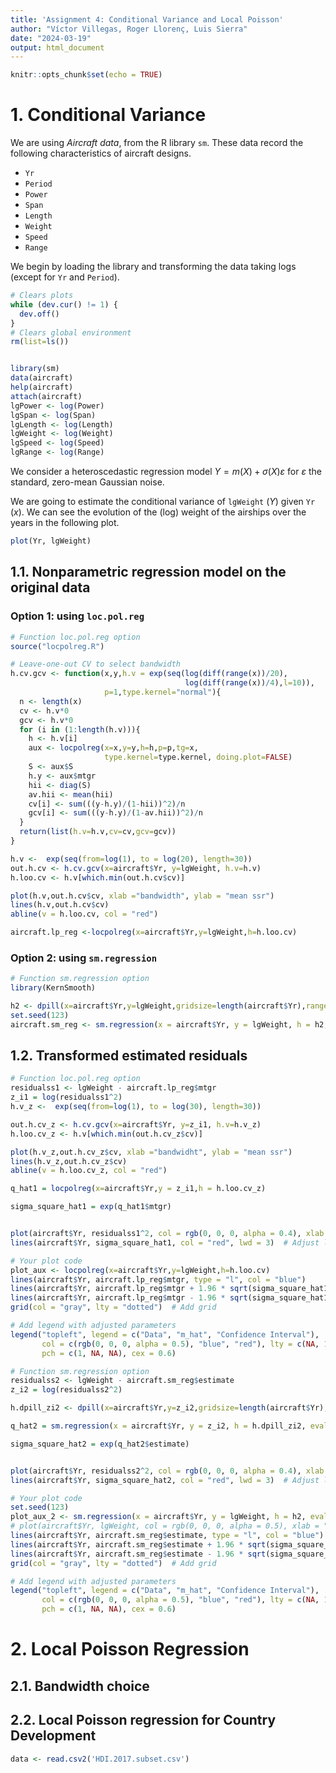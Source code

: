 ```yaml
---
title: 'Assignment 4: Conditional Variance and Local Poisson'
author: "Víctor Villegas, Roger Llorenç, Luis Sierra"
date: "2024-03-19"
output: html_document
---
```


```r
knitr::opts_chunk$set(echo = TRUE)
```

# 1. Conditional Variance

We are using *Aircraft data*, from the R library `sm`. These data record the following characteristics of aircraft designs.

-   `Yr`
-   `Period`
-   `Power`
-   `Span`
-   `Length`
-   `Weight`
-   `Speed`
-   `Range`

We begin by loading the library and transforming the data taking logs (except for `Yr` and `Period`).

```r

# Clears plots
while (dev.cur() != 1) {
  dev.off()
}
# Clears global environment
rm(list=ls())


library(sm)
data(aircraft)
help(aircraft)
attach(aircraft)
lgPower <- log(Power)
lgSpan <- log(Span)
lgLength <- log(Length)
lgWeight <- log(Weight)
lgSpeed <- log(Speed)
lgRange <- log(Range)
```

We consider a heteroscedastic regression model $Y = m(X) + \sigma(X)\varepsilon$ for $\varepsilon$ the standard, zero-mean Gaussian noise.

We are going to estimate the conditional variance of `lgWeight` ($Y$) given `Yr` ($x$). We can see the evolution of the (log) weight of the airships over the years in the following plot.

```r
plot(Yr, lgWeight)
```

## 1.1. Nonparametric regression model on the original data

### Option 1: using `loc.pol.reg`

```r
# Function loc.pol.reg option
source("locpolreg.R")

# Leave-one-out CV to select bandwidth
h.cv.gcv <- function(x,y,h.v = exp(seq(log(diff(range(x))/20),
                                       log(diff(range(x))/4),l=10)), 
                     p=1,type.kernel="normal"){
  n <- length(x)
  cv <- h.v*0
  gcv <- h.v*0
  for (i in (1:length(h.v))){
    h <- h.v[i]
    aux <- locpolreg(x=x,y=y,h=h,p=p,tg=x,
                     type.kernel=type.kernel, doing.plot=FALSE)
    S <- aux$S
    h.y <- aux$mtgr
    hii <- diag(S)
    av.hii <- mean(hii)
    cv[i] <- sum(((y-h.y)/(1-hii))^2)/n
    gcv[i] <- sum(((y-h.y)/(1-av.hii))^2)/n
  }
  return(list(h.v=h.v,cv=cv,gcv=gcv))
}
```

```r

h.v <-  exp(seq(from=log(1), to = log(20), length=30))
out.h.cv <- h.cv.gcv(x=aircraft$Yr, y=lgWeight, h.v=h.v)
h.loo.cv <- h.v[which.min(out.h.cv$cv)]

```

```r

plot(h.v,out.h.cv$cv, xlab ="bandwidth", ylab = "mean ssr")
lines(h.v,out.h.cv$cv)
abline(v = h.loo.cv, col = "red") 

aircraft.lp_reg <-locpolreg(x=aircraft$Yr,y=lgWeight,h=h.loo.cv)

```

### Option 2: using `sm.regression`

```r
# Function sm.regression option
library(KernSmooth)

h2 <- dpill(x=aircraft$Yr,y=lgWeight,gridsize=length(aircraft$Yr),range.x=range(aircraft$Yr))
set.seed(123)
aircraft.sm_reg <- sm.regression(x = aircraft$Yr, y = lgWeight, h = h2, eval.points = seq(min(aircraft$Yr), max(aircraft$Yr), length.out = length(aircraft$Yr)))
```

## 1.2. Transformed estimated residuals

```r
# Function loc.pol.reg option
residualss1 <- lgWeight - aircraft.lp_reg$mtgr
z_i1 = log(residualss1^2)
h.v_z <-  exp(seq(from=log(1), to = log(30), length=30))

out.h.cv_z <- h.cv.gcv(x=aircraft$Yr, y=z_i1, h.v=h.v_z)
h.loo.cv_z <- h.v[which.min(out.h.cv_z$cv)]

```

```r
plot(h.v_z,out.h.cv_z$cv, xlab ="bandwidht", ylab = "mean ssr")
lines(h.v_z,out.h.cv_z$cv)
abline(v = h.loo.cv_z, col = "red") 
```

```r
q_hat1 = locpolreg(x=aircraft$Yr,y = z_i1,h = h.loo.cv_z)
```

```r

sigma_square_hat1 = exp(q_hat1$mtgr)


plot(aircraft$Yr, residualss1^2, col = rgb(0, 0, 0, alpha = 0.4), xlab = "x", ylab = "e_i^2")
lines(aircraft$Yr, sigma_square_hat1, col = "red", lwd = 3)  # Adjust line width here

# Your plot code
plot_aux <- locpolreg(x=aircraft$Yr,y=lgWeight,h=h.loo.cv)
lines(aircraft$Yr, aircraft.lp_reg$mtgr, type = "l", col = "blue")
lines(aircraft$Yr, aircraft.lp_reg$mtgr + 1.96 * sqrt(sigma_square_hat1), col = "red")
lines(aircraft$Yr, aircraft.lp_reg$mtgr - 1.96 * sqrt(sigma_square_hat1), col = "red")
grid(col = "gray", lty = "dotted")  # Add grid

# Add legend with adjusted parameters
legend("topleft", legend = c("Data", "m_hat", "Confidence Interval"), 
       col = c(rgb(0, 0, 0, alpha = 0.5), "blue", "red"), lty = c(NA, 1, 1), 
       pch = c(1, NA, NA), cex = 0.6)

```

```r
# Function sm.regression option
residualss2 <- lgWeight - aircraft.sm_reg$estimate
z_i2 = log(residualss2^2)

h.dpill_zi2 <- dpill(x=aircraft$Yr,y=z_i2,gridsize=length(aircraft$Yr),range.x=range(aircraft$Yr))

q_hat2 = sm.regression(x = aircraft$Yr, y = z_i2, h = h.dpill_zi2, eval.points = seq(min(aircraft$Yr), max(aircraft$Yr), length.out = length(aircraft$Yr)))

sigma_square_hat2 = exp(q_hat2$estimate)


plot(aircraft$Yr, residualss2^2, col = rgb(0, 0, 0, alpha = 0.4), xlab = "x", ylab = "e_i^2")
lines(aircraft$Yr, sigma_square_hat2, col = "red", lwd = 3)  # Adjust line width here

# Your plot code
set.seed(123)
plot_aux_2 <- sm.regression(x = aircraft$Yr, y = lgWeight, h = h2, eval.points = seq(min(aircraft$Yr), max(aircraft$Yr), length.out = length(aircraft$Yr)))
# plot(aircraft$Yr, lgWeight, col = rgb(0, 0, 0, alpha = 0.5), xlab = "x", ylab = "m_hat")
lines(aircraft$Yr, aircraft.sm_reg$estimate, type = "l", col = "blue")
lines(aircraft$Yr, aircraft.sm_reg$estimate + 1.96 * sqrt(sigma_square_hat2), col = "red")
lines(aircraft$Yr, aircraft.sm_reg$estimate - 1.96 * sqrt(sigma_square_hat2), col = "red")
grid(col = "gray", lty = "dotted")  # Add grid

# Add legend with adjusted parameters
legend("topleft", legend = c("Data", "m_hat", "Confidence Interval"), 
       col = c(rgb(0, 0, 0, alpha = 0.5), "blue", "red"), lty = c(NA, 1, 1), 
       pch = c(1, NA, NA), cex = 0.6)


```

# 2. Local Poisson Regression

## 2.1. Bandwidth choice

## 2.2. Local Poisson regression for Country Development

```r
data <- read.csv2('HDI.2017.subset.csv')
```

